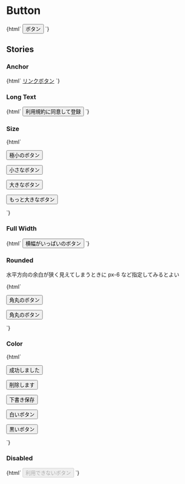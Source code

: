 
<Meta title="Buttons/Button" />

# Button

<Canvas>
  <Story name="Default">
    {html` <button type="button" class="jumpu-button">ボタン</button> `}
  </Story>
</Canvas>

## Stories

### Anchor

<Canvas>
  <Story name="Anchor">
    {html` <a href="#" class="jumpu-button">リンクボタン</a> `}
  </Story>
</Canvas>

### Long Text

<Canvas>
  <Story name="Long Text">
    {html`
      <button type="button" class="jumpu-button">利用規約に同意して登録</button>
    `}
  </Story>
</Canvas>

### Size

<Canvas>
  <Story name="Size">
    {html`
      <p class="mb-4">
        <button type="button" class="jumpu-button text-xs">極小のボタン</button>
      </p>
      <p class="mb-4">
        <button type="button" class="jumpu-button text-sm">小さなボタン</button>
      </p>
      <p class="mb-4">
        <button type="button" class="jumpu-button text-lg">大きなボタン</button>
      </p>
      <p>
        <button type="button" class="jumpu-button text-xl">
          もっと大きなボタン
        </button>
      </p>
    `}
  </Story>
</Canvas>

### Full Width

<Canvas>
  <Story name="Full Width">
    {html`
      <button type="button" class="jumpu-button w-full">
        横幅がいっぱいのボタン
      </button>
    `}
  </Story>
</Canvas>

### Rounded

水平方向の余白が狭く見えてしまうときに px-6 など指定してみるとよい

<Canvas>
  <Story name="Rounded">
    {html`
      <p class="mb-4">
        <button type="button" class="jumpu-button rounded-full">
          角丸のボタン
        </button>
      </p>
      <p>
        <button type="button" class="jumpu-button rounded-full px-6">
          角丸のボタン
        </button>
      </p>
    `}
  </Story>
</Canvas>

### Color

<Canvas>
  <Story name="Color">
    {html`
      <p class="mb-4">
        <button type="button" class="jumpu-button bg-success">
          成功しました
        </button>
      </p>
      <p class="mb-4">
        <button type="button" class="jumpu-button bg-danger">削除します</button>
      </p>
      <p class="mb-4">
        <button type="button" class="jumpu-button bg-warning text-black">
          下書き保存
        </button>
      </p>
      <p class="mb-4">
        <button type="button" class="jumpu-button bg-gray-100 text-black">
          白いボタン
        </button>
      </p>
      <p>
        <button type="button" class="jumpu-button bg-gray-700">
          黒いボタン
        </button>
      </p>
    `}
  </Story>
</Canvas>

### Disabled

<Canvas>
  <Story name="Disabled">
    {html`
      <button type="button" disabled class="jumpu-button">
        利用できないボタン
      </button>
    `}
  </Story>
</Canvas>

